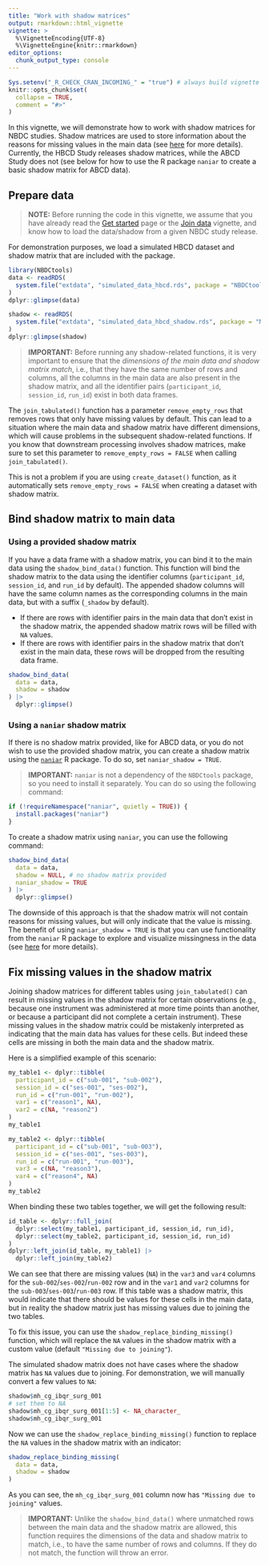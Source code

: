 ```yaml
---
title: "Work with shadow matrices"
output: rmarkdown::html_vignette
vignette: >
  %\VignetteEncoding{UTF-8}
  %\VignetteEngine{knitr::rmarkdown}
editor_options: 
  chunk_output_type: console
---
```


```r
Sys.setenv("_R_CHECK_CRAN_INCOMING_" = "true") # always build vignette like on CRAN
knitr::opts_chunk$set(
  collapse = TRUE,
  comment = "#>"
)
```

In this vignette, we will demonstrate how to work with shadow matrices for NBDC
studies. Shadow matrices are used to store information about the reasons for
missing values in the main data (see
[here](https://docs.hbcdstudy.org/latest/datacuration/phenotypes/#shadow-matrices)
for more details). Currently, the HBCD Study releases shadow matrices, while the
ABCD Study does not (see below for how to use the R package `naniar` to create a
basic shadow matrix for ABCD data).

## Prepare data

> **NOTE:** Before running the code in this vignette, we assume that you have
already read the [Get started](NBDCtools.html) page or the [Join
data](join.html) vignette, and know how to load the data/shadow from a given
NBDC study release.

For demonstration purposes, we load a simulated HBCD dataset and shadow matrix
that are included with the package.

```r
library(NBDCtools)
data <- readRDS(
  system.file("extdata", "simulated_data_hbcd.rds", package = "NBDCtools")
)
dplyr::glimpse(data)

shadow <- readRDS(
  system.file("extdata", "simulated_data_hbcd_shadow.rds", package = "NBDCtools")
)
dplyr::glimpse(shadow)
```

> **IMPORTANT:** Before running any shadow-related functions, it is very
important to ensure that the *dimensions of the main data and shadow matrix
match*, i.e., that they have the same number of rows and columns, all the
columns in the main data are also present in the shadow matrix, and all the
identifier pairs (`participant_id`, `session_id`, `run_id`) exist in both data
frames.

The `join_tabulated()` function has a parameter `remove_empty_rows` that removes
rows that only have missing values by default. This can lead to a situation
where the main data and shadow matrix have different dimensions, which will
cause problems in the subsequent shadow-related functions. If you know that
downstream processing involves shadow matrices, make sure to set this parameter
to `remove_empty_rows = FALSE` when calling `join_tabulated()`.

This is not a problem if you are using `create_dataset()` function, as it
automatically sets `remove_empty_rows = FALSE` when creating a dataset with
shadow matrix.

## Bind shadow matrix to main data

### Using a provided shadow matrix

If you have a data frame with a shadow matrix, you can bind it to the main data
using the `shadow_bind_data()` function. This function will bind the shadow
matrix to the data using the identifier columns (`participant_id`, `session_id`,
and `run_id` by default). The appended shadow columns will have the same column
names as the corresponding columns in the main data, but with a suffix
(`_shadow` by default).

- If there are rows with identifier pairs in the main data that don't exist in
  the shadow matrix, the appended shadow matrix rows will be filled with `NA`
  values.
- If there are rows with identifier pairs in the shadow matrix that don't exist
  in the main data, these rows will be dropped from the resulting data frame.

```r
shadow_bind_data(
  data = data,
  shadow = shadow
) |> 
  dplyr::glimpse()
```

### Using a `naniar` shadow matrix

If there is no shadow matrix provided, like for ABCD data, or you do not wish to
use the provided shadow matrix, you can create a shadow matrix using the
[`naniar`](https://naniar.njtierney.com/) R package. To do so, set
`naniar_shadow = TRUE`.

> **IMPORTANT:** `naniar` is not a dependency of the `NBDCtools` package, so you
need to install it separately. You can do so using the following command:

```r
if (!requireNamespace("naniar", quietly = TRUE)) {
  install.packages("naniar")
}
```

To create a shadow matrix using `naniar`, you can use the following command:

```r
shadow_bind_data(
  data = data,
  shadow = NULL, # no shadow matrix provided
  naniar_shadow = TRUE
) |> 
  dplyr::glimpse()
```

The downside of this approach is that the shadow matrix will not contain
reasons for missing values, but will only indicate that the value is
missing. The benefit of using `naniar_shadow = TRUE` is that you can use
functionality from the `naniar` R package to explore and visualize missingness
in the data (see [here](https://naniar.njtierney.com/articles/naniar.html) for
more details).

## Fix missing values in the shadow matrix

Joining shadow matrices for different tables using `join_tabulated()` can result
in missing values in the shadow matrix for certain observations (e.g., because
one instrument was administered at more time points than another, or because
a participant did not complete a certain instrument). These missing values in
the shadow matrix could be mistakenly interpreted as indicating that the main
data has values for these cells. But indeed these cells are missing in both
the main data and the shadow matrix.

Here is a simplified example of this scenario:

```r
my_table1 <- dplyr::tibble(
  participant_id = c("sub-001", "sub-002"),
  session_id = c("ses-001", "ses-002"),
  run_id = c("run-001", "run-002"),
  var1 = c("reason1", NA),
  var2 = c(NA, "reason2")
)
my_table1

my_table2 <- dplyr::tibble(
  participant_id = c("sub-001", "sub-003"),
  session_id = c("ses-001", "ses-003"),
  run_id = c("run-001", "run-003"),
  var3 = c(NA, "reason3"),
  var4 = c("reason4", NA)
)
my_table2
```

When binding these two tables together, we will get the following result:

```r
id_table <- dplyr::full_join(
  dplyr::select(my_table1, participant_id, session_id, run_id),
  dplyr::select(my_table2, participant_id, session_id, run_id)
)
dplyr::left_join(id_table, my_table1) |> 
  dplyr::left_join(my_table2) 
```

We can see that there are missing values (`NA`) in the `var3` and `var4` columns
for the `sub-002`/`ses-002`/`run-002` row and in the `var1` and `var2` columns
for the `sub-003`/`ses-003`/`run-003` row. If this table was a shadow matrix,
this would indicate that there should be values for these cells in the main
data, but in reality the shadow matrix just has missing values due to joining
the two tables.

To fix this issue, you can use the `shadow_replace_binding_missing()`
function, which will replace the `NA` values in the shadow matrix with a custom
value (default `"Missing due to joining"`).

The simulated shadow matrix does not have cases where the shadow matrix has `NA`
values due to joining. For demonstration, we will manually convert a few values
to `NA`:

```r
shadow$mh_cg_ibqr_surg_001
# set them to NA
shadow$mh_cg_ibqr_surg_001[1:5] <- NA_character_
shadow$mh_cg_ibqr_surg_001
```

Now we can use the `shadow_replace_binding_missing()` function to replace
the `NA` values in the shadow matrix with an indicator: 

```r
shadow_replace_binding_missing(
  data = data,
  shadow = shadow
)
```

As you can see, the `mh_cg_ibqr_surg_001` column now has
`"Missing due to joining"` values.

> **IMPORTANT:** Unlike the `shadow_bind_data()` where unmatched rows between
the main data and the shadow matrix are allowed, this function requires the
dimensions of the data and shadow matrix to match, i.e., to have the same 
number of rows and columns. If they do not match, the function will throw an
error.
